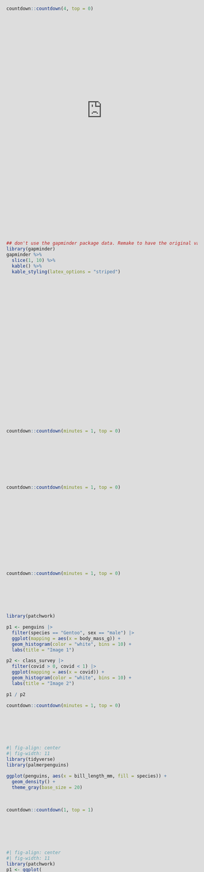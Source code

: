 ```yaml
---
title: "A Grammar of Graphics"
format: stat20slides-revealjs
execute:
  cache: false
---
```


## Agenda

```r
#| echo: false
#| message: false
library(stat20data)
library(tidyverse)
library(kableExtra)
```

- Announcements
- Concept Question
- Concept Activity
- Quiz Review
- *Break*
- Lab 2.2: Computing on the Data

## Announcements {.scrollable}

- Quiz 1 is **not** this upcoming Monday, but *next* Monday(2/12) in-class.  This Monday will be a workshop to complete Lab 2 and PS 4.

. . . 

-   Lab 2 (both parts) due Tuesday Feb 13 at 9am.

. . . 

-   Problem Set 4 due Tuesday Feb 13 at 9am. 

. . . 

-   Two problem sets without numbers relating to the *Understanding the World with Data* and *A Grammar of Graphics* will be posted to the resources tab on the home page of the course website. These are *not* for a grade and are for studying purposes. 

. . . 

-   Quiz 1 on Monday Feb 12, in class. 
    -   Individual portion [25 minutes]
    -   Group (max. 3) portion [15 minutes]
    -   Please consult the Quiz Megathread and Syllabus for content and logistical questions.
    
# Concept Question
    
## What code was used to make the following plot?

```r
penguins |>
  filter(species == "Gentoo") |>
  mutate(is_male = (sex == "male")) |>
  ggplot(mapping = aes(x = body_mass_g, y = is_male)) +
  geom_boxplot() +
  labs(
    x = "Body Mass (in grams)",
    y = "Male Penguin?",
    title = "Male Gentoo penguins have larger body masses"
  )

```

. . .

-   Choose an answer at `pollev.com`. 


    
# Concept Activity

<!--

##

:::{.poll}
What are the aesthetics and geometry of this plot?

Answer at `pollev.com`
:::

```r
#| fig-align: center
#| fig-width: 11
library(tidyverse)
library(palmerpenguins)

ggplot(penguins, aes(x = bill_length_mm, fill = species)) +
  geom_density() +
  theme_gray(base_size = 20)
```

```r
countdown::countdown(1, top = 0)
```


##

:::{.poll}
What has changed when moving from the left to the right?
:::

```r
#| fig-align: center
#| fig-width: 11
library(patchwork)
p1 <- ggplot(
  penguins,
  aes(x = bill_length_mm, y = bill_depth_mm, color = species)
) +
  geom_point(size = 2) +
  theme_gray(base_size = 20) +
  theme(legend.position = "none")
p2 <- ggplot(
  penguins,
  aes(x = bill_length_mm, y = bill_depth_mm, shape = species)
) +
  geom_point(size = 2) +
  theme_gray(base_size = 20) +
  theme(legend.position = "none")
p1 + p2
```

```r
countdown::countdown(1, top = 0)
```

-->

## Concept Activity

You will be watching a 2.5 minute video of a presentation by a scientist, Hans Rosling, who studied global public health. He presents data visualizations depicting the change in life expectancy and family size over several decades in the 20th century.

:::{.poll}
On a piece of note paper:

- Sketch out the data frame used to create the graphic and add the names of the variables.
- List the aesthetic attributes used to encode the data in the graphic.
- Identify the geometry used in the plot.
:::

## {data-menu-title="Hans Rosling's Gapminder"}

<center>
<iframe src="https://embed.ted.com/talks/hans_rosling_the_best_stats_you_ve_ever_seen" width="854" height="480" style="position:absolute;left:0;top:0;width:100%;height:100%" frameborder="0" scrolling="no" allowfullscreen></iframe>
</center>

##

Please turn to your neighbors and...

:::{.poll}
Discuss what you came up with in terms of . . .

- the variables present in the data frame
- the aesthetic attributes used to encode that data in the plot
- the geometry
:::

```r
countdown::countdown(4, top = 0)
```


## What were the variables and aesthetic attributes?

. . .

:::: {.columns}

::: {.column width="50%"}

#### Visual Cues / Aesthetics

- Location along the x-axis
- Location along the y-axis
- Size of point
- Color of point
- Animation
:::

::: {.column width="50%"}
#### Variables

- Fertility rate
- Life expectancy
- Population
- Region
- Year
:::

::::


## What did the data frame look like?


What was the unit of observation? What were the variables? What were their type?

. . . 

:::: {.columns}

::: {.column width="50%"}
#### Unit of observation

- A country in a given year
:::

::: {.column width="50%"}
#### Variables

- Fertility rate (continuous)
- Life expectancy (continuous)
- Population (continuous)
- Region (nominal)
- Year (discrete)
:::

::::

```r
## don't use the gapminder package data. Remake to have the original vars: life expectancy and fertility rate
library(gapminder)
gapminder %>%
  slice(1, 10) %>%
  kable() %>%
  kable_styling(latex_options = "striped")
```


## What geometry is used to represent the observations?

. . .

- Points

# Quiz Review

-   Head to `pollev.com` for a series of former quiz questions and quiz-level questions! *Make sure you take notes*. 

## What type of claim was made?

![](images/poll.png)

. . . 

```r
countdown::countdown(minutes = 1, top = 0)
```

## What type of variable is listeners?

![](images/spotify.png)

. . . 

```r
countdown::countdown(minutes = 1, top = 0)
```


## What type of proportion is used?

![](images/q1.png)

. . . 

> Roughly 68 percent of those passengers who were in the first class survived the wreckage of the Titanic. 

. . . 

```r
countdown::countdown(minutes = 1, top = 0)
```

## Which measure of center/spread is least appropriate?

```r
library(patchwork)

p1 <- penguins |>
  filter(species == "Gentoo", sex == "male") |>
  ggplot(mapping = aes(x = body_mass_g)) +
  geom_histogram(color = "white", bins = 10) +
  labs(title = "Image 1")

p2 <- class_survey |>
  filter(covid > 0, covid < 1) |>
  ggplot(mapping = aes(x = covid)) +
  geom_histogram(color = "white", bins = 10) +
  labs(title = "Image 2")

p1 / p2

```

```r
countdown::countdown(minutes = 1, top = 0)
```

## What are the aesthetics and geometry of this plot?

```r
#| fig-align: center
#| fig-width: 11
library(tidyverse)
library(palmerpenguins)

ggplot(penguins, aes(x = bill_length_mm, fill = species)) +
  geom_density() +
  theme_gray(base_size = 20)
```

. . . 

```r
countdown::countdown(1, top = 1)
```

## What has not changed when moving from left to right?

```r
#| fig-align: center
#| fig-width: 11
library(patchwork)
p1 <- ggplot(
  penguins,
  aes(x = bill_length_mm, y = bill_depth_mm, color = species)
) +
  geom_point(size = 2) +
  theme_gray(base_size = 20) +
  theme(legend.position = "none")
p2 <- ggplot(
  penguins,
  aes(x = bill_length_mm, y = bill_depth_mm, shape = species)
) +
  geom_point(size = 5, alpha = .5) +
  theme_bw(base_size = 20) +
  lims(y = c(10, 24)) +
  theme(legend.position = "none") +
  xlab("Bill Length (in millimeters)") +
  annotate(geom = "text", x = 45, y = 11, label = "Gentoo", size = 5) +
  annotate(geom = "segment", x = 45, y = 11.2, xend = 45, yend = 13, size = 1)
p1 + p2
```

# Break

```r
countdown::countdown(minutes = 5, top = 0)
```

# Lab 2.2: Flights

```r
countdown::countdown(minutes = 40, top = 0)
```

# End of Lecture

